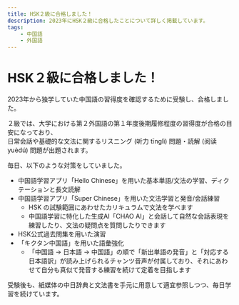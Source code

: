 ```yaml
---
title: HSK２級に合格しました！
description: 2023年にHSK２級に合格したことについて詳しく掲載しています。
tags:
    - 中国語
    - 外国語
---
```



# HSK２級に合格しました！

2023年から独学していた中国語の習得度を確認するために受験し、合格しました。

<ExternalLink
    url="https://twitter.com/0918nobita/status/1772130838777376928"
    label="合格報告ツイート"
/>

２級では、大学における第２外国語の第１年度後期履修程度の習得度が合格の目安になっており、  
日常会話や基礎的な文法に関するリスニング (听力 tīnglì) 問題・読解 (阅读 yuèdú) 問題が出題されます。

毎日、以下のような対策をしていました。

-   中国語学習アプリ「Hello Chinese」を用いた基本単語/文法の学習、ディクテーションと長文読解
-   中国語学習アプリ「Super Chinese」を用いた文法学習と発音/会話練習
    -   HSK の試験範囲にあわせたカリキュラムで文法を学べます
    -   中国語学習に特化した生成AI「CHAO AI」と会話して自然な会話表現を練習したり、文法の疑問点を質問したりできます
-   HSK公式過去問集を用いた演習
-   「キクタン中国語」を用いた語彙強化
    -   「中国語 → 日本語 → 中国語」の順で「新出単語の発音」と「対応する日本語訳」が読み上げられるチャンツ音声が付属しており、それにあわせて自分も真似て発音する練習を続けて定着を目指します

受験後も、紙媒体の中日辞典と文法書を手元に用意して適宜参照しつつ、毎日学習を続けています。
